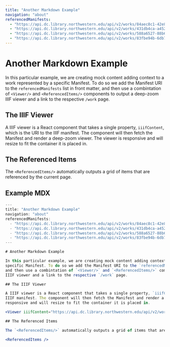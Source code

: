 ```yaml
---
title: "Another Markdown Example"
navigation: "about"
referencedManifests:
  - "https://api.dc.library.northwestern.edu/api/v2/works/84aec8c1-42e8-4e2c-a6b2-1c7e3790217f?as=iiif"
  - "https://api.dc.library.northwestern.edu/api/v2/works/431db4ca-a452-496e-91dc-3a266e4a2d83?as=iiif"
  - "https://api.dc.library.northwestern.edu/api/v2/works/588a6527-88b6-4b70-ae6c-f42aceea9efb?as=iiif"
  - "https://api.dc.library.northwestern.edu/api/v2/works/83fbe94b-6db7-463e-9942-6beb256aa606?as=iiif"
---
```


# Another Markdown Example

In this particular example, we are creating mock content adding context to a work represented by a
specific Manifest. To do so we add the Manifest URI to the `referencedManifests` list in front matter,
and then use a combintation of `<Viewer/>` and `<ReferencedItems/>` components to output a deep-zoom
IIIF viewer and a link to the respective `/work` page.

## The IIIF Viewer

A IIIF viewer is a React component that takes a single property, `iiifContent`, which is the URI to the
IIIF manifest. The component will then fetch the Manifest and render a deep-zoom viewer. The viewer is
responsive and will resize to fit the container it is placed in.

<Viewer iiifContent="https://api.dc.library.northwestern.edu/api/v2/works/84aec8c1-42e8-4e2c-a6b2-1c7e3790217f?as=iiif" />

## The Referenced Items

The `<ReferencedItems/>` automatically outputs a grid of items that are referenced by the current page.

<ReferencedItems />

## Example MDX

```jsx
---
title: "Another Markdown Example"
navigation: "about"
referencedManifests:
  - "https://api.dc.library.northwestern.edu/api/v2/works/84aec8c1-42e8-4e2c-a6b2-1c7e3790217f?as=iiif"
  - "https://api.dc.library.northwestern.edu/api/v2/works/431db4ca-a452-496e-91dc-3a266e4a2d83?as=iiif"
  - "https://api.dc.library.northwestern.edu/api/v2/works/588a6527-88b6-4b70-ae6c-f42aceea9efb?as=iiif"
  - "https://api.dc.library.northwestern.edu/api/v2/works/83fbe94b-6db7-463e-9942-6beb256aa606?as=iiif"
---

# Another Markdown Example

In this particular example, we are creating mock content adding context to a work represented by a
specific Manifest. To do so we add the Manifest URI to the `referencedManifests` list in front matter,
and then use a combintation of `<Viewer/>` and `<ReferencedItems/>` components to output a deep-zoom
IIIF viewer and a link to the respective `/work` page.

## The IIIF Viewer

A IIIF viewer is a React component that takes a single property, `iiifContent`, which is the URI to the
IIIF manifest. The component will then fetch the Manifest and render a deep-zoom viewer. The viewer is
responsive and will resize to fit the container it is placed in.

<Viewer iiifContent="https://api.dc.library.northwestern.edu/api/v2/works/84aec8c1-42e8-4e2c-a6b2-1c7e3790217f?as=iiif" />

## The Referenced Items

The `<ReferencedItems/>` automatically outputs a grid of items that are referenced by the current page.

<ReferencedItems />

```

